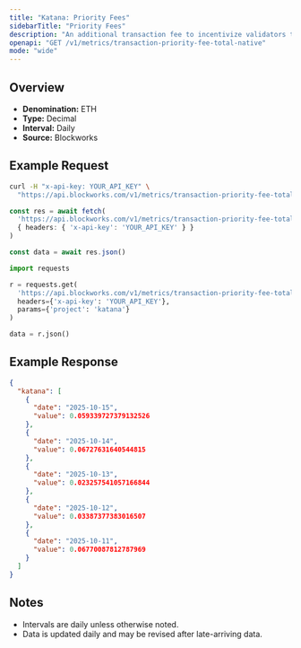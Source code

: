 ```yaml
---
title: "Katana: Priority Fees"
sidebarTitle: "Priority Fees"
description: "An additional transaction fee to incentivize validators to prioritize and execute transactions."
openapi: "GET /v1/metrics/transaction-priority-fee-total-native"
mode: "wide"
---
```


## Overview

- **Denomination:** ETH
- **Type:** Decimal
- **Interval:** Daily
- **Source:** Blockworks

## Example Request

<CodeGroup>

```bash cURL
curl -H "x-api-key: YOUR_API_KEY" \
  "https://api.blockworks.com/v1/metrics/transaction-priority-fee-total-native?project=katana"
```

```typescript TypeScript
const res = await fetch(
  'https://api.blockworks.com/v1/metrics/transaction-priority-fee-total-native?project=katana',
  { headers: { 'x-api-key': 'YOUR_API_KEY' } }
)

const data = await res.json()
```

```python Python
import requests

r = requests.get(
  'https://api.blockworks.com/v1/metrics/transaction-priority-fee-total-native',
  headers={'x-api-key': 'YOUR_API_KEY'},
  params={'project': 'katana'}
)

data = r.json()
```

</CodeGroup>

## Example Response

```json
{
  "katana": [
    {
      "date": "2025-10-15",
      "value": 0.059339727379132526
    },
    {
      "date": "2025-10-14",
      "value": 0.06727631640544815
    },
    {
      "date": "2025-10-13",
      "value": 0.023257541057166844
    },
    {
      "date": "2025-10-12",
      "value": 0.03387377383016507
    },
    {
      "date": "2025-10-11",
      "value": 0.06770087812787969
    }
  ]
}
```

## Notes
- Intervals are daily unless otherwise noted.
- Data is updated daily and may be revised after late-arriving data.